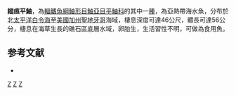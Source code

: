 {{Speciesbox
| taxon = Sebastes rastrelliger
| image = Sebastes rastrelliger.jpg
| status = NE
| status_system = IUCN3.1
| binomial_authority =  [[Jordan|Jordan]] & [[Gilbert|Gilbert]], 1880
| synonyms = *''Sebastichthys rastrelliger, Jordan & Gilbert, 1880''
}}

'''縱痕平鮋'''，為[[輻鰭魚綱|輻鰭魚綱]][[鮋形目|鮋形目]][[鮋亞目|鮋亞目]][[平鮋科|平鮋科]]的其中一[[種|種]]，為亞熱帶海水魚，分布於北[[太平洋|太平洋]][[白令海|白令海]]至[[美國|美國]][[加州|加州]][[聖地牙哥|聖地牙哥]]海域，棲息深度可達46公尺，體長可達56公分，棲息在海草生長的礁石區底層水域，卵胎生，生活習性不明，可做為食用魚。

==参考文献==
*{{FishBase_species|genus=Sebastes|species=rastrelliger|year=2014|month=6}}

{{taxonbar}}
[[Category:食用魚|Z]]
[[Category:平鮋屬|Z]]
[[Category:1880年描述的魚類|Z]]